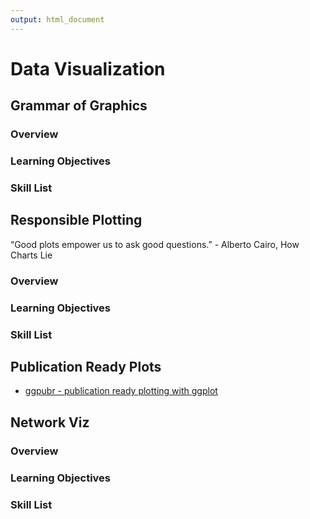 ```yaml
---
output: html_document
---
```


# Data Visualization

## Grammar of Graphics {#dv-gg}

### Overview

### Learning Objectives

### Skill List

## Responsible Plotting {#dv-resp}

"Good plots empower us to ask good questions." - Alberto Cairo, How Charts Lie

### Overview

### Learning Objectives

### Skill List

## Publication Ready Plots

::: {.box .readmore}
* [ggpubr - publication ready plotting with ggplot](https://rpkgs.datanovia.com/ggpubr/)
:::

## Network Viz {#ds-network-viz}

### Overview

### Learning Objectives

### Skill List
